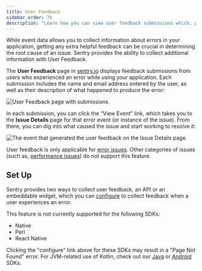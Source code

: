 ```yaml
---
title: User Feedback
sidebar_order: 70
description: "Learn how you can view user feedback submissions which, paired with the original event, give you additional insight into issues."
---
```


While event data allows you to collect information about errors in your application, getting any extra helpful feedback can be crucial in determining the root cause of an issue. Sentry provides the ability to collect additional information with User Feedback.

The **User Feedback** page in [sentry.io](https://sentry.io) displays feedback submissions from users who experienced an error while using your application. Each submission includes the name and email address entered by the user, as well as their description of what happened to produce the error:

![User Feedback page with submissions.](user-feedback.png)

In each submission, you can click the “View Event” link, which takes you to the **Issue Details** page for that error event (or instance of the issue). From there, you can dig into what caused the issue and start working to resolve it:

![The event that generated the user feedback on the Issue Details page.](user-feedback-event.png)

<Note>

User feedback is only applicable for [error issues](/product/issues/issue-details/error-issues/). Other categories of issues (such as, [performance issues](/product/issues/issue-details/performance-issues/)) do not support this feature.

</Note>

## Set Up

Sentry provides two ways to collect user feedback, an API or an embeddable widget, which you can [configure](/platform-redirect/?next=/enriching-events/user-feedback/) to collect feedback when a user experiences an error.

This feature is not currently supported for the following SDKs:

- Native
- Perl
- React Native

Clicking the "configure" link above for these SDKs may result in a "Page Not Found" error. For JVM-related use of Kotlin, check out our [Java](/platforms/java/enriching-events/user-feedback/) or [Android](/platforms/android/enriching-events/user-feedback/) SDKs.
